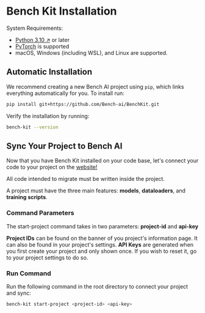 # Bench Kit Installation

System Requirements:
- [Python 3.10 ↗](https://www.python.org/downloads/) or later
- [PyTorch](https://pytorch.org/docs/stable/index.html) is supported
- macOS, Windows (including WSL), and Linux are supported.

## Automatic Installation

We recommend creating a new Bench AI project using `pip`, which links everything automatically for you. To install run:
```bash filename="> Terminal" copy
pip install git+https://github.com/Bench-ai/BenchKit.git
```

Verify the installation by running:
```bash filename="> Terminal" copy
bench-kit --version
```

## Sync Your Project to Bench AI

Now that you have Bench Kit installed on your code base, let's connect your code to your project on the [website!](https://bench-ai.com)

All code intended to migrate must be written inside the project.

A project must have the three main features: <b>models</b>, <b>dataloaders</b>, and <b>training scripts</b>.

### Command Parameters
The start-project command takes in two parameters: <b>project-id</b> and <b>api-key</b>


<Callout>
    <b>Project IDs</b> can be found on the banner of you project's information page. It can also be found in your project's settings.
</Callout>

<Callout>
    <b>API Keys</b> are generated when you first create your project and only shown once. If you wish to reset it, go to your project settings to do so.
</Callout>

### Run Command

Run the following command in the root directory to connect your project and sync:
```bash filename="> Terminal" copy
bench-kit start-project <project-id> <api-key>
```

